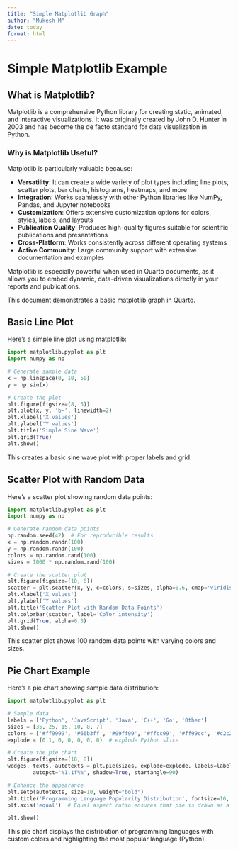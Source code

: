 ```yaml
---
title: "Simple Matplotlib Graph"
author: "Mukesh M"
date: today
format: html
---
```


# Simple Matplotlib Example

## What is Matplotlib?

Matplotlib is a comprehensive Python library for creating static, animated, and interactive visualizations. It was originally created by John D. Hunter in 2003 and has become the de facto standard for data visualization in Python.

### Why is Matplotlib Useful?

Matplotlib is particularly valuable because:

- **Versatility**: It can create a wide variety of plot types including line plots, scatter plots, bar charts, histograms, heatmaps, and more
- **Integration**: Works seamlessly with other Python libraries like NumPy, Pandas, and Jupyter notebooks
- **Customization**: Offers extensive customization options for colors, styles, labels, and layouts
- **Publication Quality**: Produces high-quality figures suitable for scientific publications and presentations
- **Cross-Platform**: Works consistently across different operating systems
- **Active Community**: Large community support with extensive documentation and examples

Matplotlib is especially powerful when used in Quarto documents, as it allows you to embed dynamic, data-driven visualizations directly in your reports and publications.

This document demonstrates a basic matplotlib graph in Quarto.

## Basic Line Plot

Here's a simple line plot using matplotlib:

```python
import matplotlib.pyplot as plt
import numpy as np

# Generate sample data
x = np.linspace(0, 10, 50)
y = np.sin(x)

# Create the plot
plt.figure(figsize=(8, 5))
plt.plot(x, y, 'b-', linewidth=2)
plt.xlabel('X values')
plt.ylabel('Y values')
plt.title('Simple Sine Wave')
plt.grid(True)
plt.show()
```

This creates a basic sine wave plot with proper labels and grid.

## Scatter Plot with Random Data

Here's a scatter plot showing random data points:

```python
import matplotlib.pyplot as plt
import numpy as np

# Generate random data points
np.random.seed(42)  # For reproducible results
x = np.random.randn(100)
y = np.random.randn(100)
colors = np.random.rand(100)
sizes = 1000 * np.random.rand(100)

# Create the scatter plot
plt.figure(figsize=(10, 6))
scatter = plt.scatter(x, y, c=colors, s=sizes, alpha=0.6, cmap='viridis')
plt.xlabel('X values')
plt.ylabel('Y values')
plt.title('Scatter Plot with Random Data Points')
plt.colorbar(scatter, label='Color intensity')
plt.grid(True, alpha=0.3)
plt.show()
```

This scatter plot shows 100 random data points with varying colors and sizes.

## Pie Chart Example

Here's a pie chart showing sample data distribution:

```python
import matplotlib.pyplot as plt

# Sample data
labels = ['Python', 'JavaScript', 'Java', 'C++', 'Go', 'Other']
sizes = [35, 25, 15, 10, 8, 7]
colors = ['#ff9999', '#66b3ff', '#99ff99', '#ffcc99', '#ff99cc', '#c2c2f0']
explode = (0.1, 0, 0, 0, 0, 0)  # explode Python slice

# Create the pie chart
plt.figure(figsize=(10, 8))
wedges, texts, autotexts = plt.pie(sizes, explode=explode, labels=labels, colors=colors,
        autopct='%1.1f%%', shadow=True, startangle=90)

# Enhance the appearance
plt.setp(autotexts, size=10, weight="bold")
plt.title('Programming Language Popularity Distribution', fontsize=16, fontweight='bold')
plt.axis('equal')  # Equal aspect ratio ensures that pie is drawn as a circle

plt.show()
```

This pie chart displays the distribution of programming languages with custom colors and highlighting the most popular language (Python).
